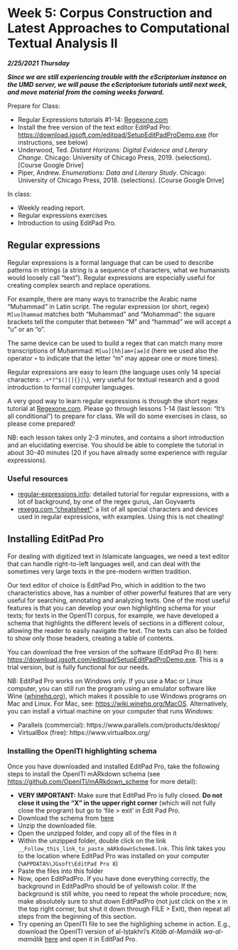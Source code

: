 # Week 5: Corpus Construction and Latest Approaches to Computational Textual Analysis II

***2/25/2021 Thursday***

***Since we are still experiencing trouble with the eScriptorium instance on the UMD server, we will pause the eScriptorium tutorials until next week, and move material from the coming weeks forward.***

Prepare for Class:

* Regular Expressions tutorials #1-14: [Regexone.com](https://Regexone.com)
* Install the free version of the text editor EditPad Pro: [https://download.jgsoft.com/editpad/SetupEditPadProDemo.exe](https://download.jgsoft.com/editpad/SetupEditPadProDemo.exe) (for instructions, see below)
* Underwood, Ted. *Distant Horizons: Digital Evidence and Literary Change*. Chicago: University of Chicago Press, 2019. (selections). [Course Google Drive]
* Piper, Andrew. *Enumerations: Data and Literary Study*. Chicago: University of Chicago Press, 2018. (selections). [Course Google Drive]

In class:

* Weekly reading report.
* Regular expressions exercises
* Introduction to using EditPad Pro.

## Regular expressions

Regular expressions is a formal language that can be used to describe patterns in strings (a string is a sequence of characters, what we humanists would loosely call "text"). Regular expressions are especially useful for creating complex search and replace operations. 

For example, there are many ways to transcribe the Arabic name "Muḥammad" in Latin script. The regular expression (or short, regex) `M[uo]hammad` matches both "Muhammad" and "Mohammad": the square brackets tell the computer that between "M" and "hammad" we will accept a "u" or an "o". 

The same device can be used to build a regex that can match many more transcriptions of Muḥammad: `M[uo][hḥ]am+[ae]d` (here we used also the operator `+` to indicate that the letter "m" may appear one or more times).

Regular expressions are easy to learn (the language uses only 14 special characters: `.+*?^$()[]{}|\`), very useful for textual research and a good introduction to formal computer languages. 

A very good way to learn regular expressions is through the short regex tutorial at [Regexone.com](https://Regexone.com). 
Please go through lessons 1-14 (last lesson: "It's all conditional") to prepare for class. We will do some exercises in class, so please come prepared!

NB: each lesson takes only 2-3 minutes, and contains a short introduction and an elucidating exercise. You should be able to complete the tutorial in about 30-40 minutes (20 if you have already some experience with regular expressions). 

### Useful resources

* [regular-expressions.info](https://www.regular-expressions.info/tutorial.html): detailed tutorial for regular expressions, with a lot of background, by one of the regex gurus, Jan Goyvaerts
* [rexegg.com "cheatsheet"](https://www.rexegg.com/regex-quickstart.html#chars): a list of all special characters and devices used in regular expressions, with examples. Using this is not cheating!

## Installing EditPad Pro

For dealing with digitized text in Islamicate languages, we need a text editor that can handle right-to-left languages well, and can deal with the sometimes very large texts in the pre-modern written tradition. 

Our text editor of choice is EditPad Pro, which in addition to the two characteristics above, has a number of other powerful features that are very useful for searching, annotating and analyzing texts. One of the most useful features is that you can develop your own highlighting schema for your texts; for texts in the OpenITI corpus, for example, we have developed a schema that highlights the different levels of sections in a different colour, allowing the reader to easily navigate the text. The texts can also be folded to show only those headers, creating a table of contents. 

You can download the free version of the software (EditPad Pro 8) here: [https://download.jgsoft.com/editpad/SetupEditPadProDemo.exe](https://download.jgsoft.com/editpad/SetupEditPadProDemo.exe). This is a trial version, but is fully functional for our needs. 

NB: EditPad Pro works on Windows only. If you use a Mac or Linux computer, you can still run the program using an emulator software like Wine ([whinehq.org](https://www.winehq.org/)), which makes it possible to use Windows programs on Mac and Linux.  For Mac, see: [https://wiki.winehq.org/MacOS](https://wiki.winehq.org/MacOS). Alternatively, you can install a virtual machine on your computer that runs Windows: 

* Parallels (commercial): https://www.parallels.com/products/desktop/ 
* VirtualBox (free): https://www.virtualbox.org/

### Installing the OpenITI highlighting schema

Once you have downloaded and installed EditPad Pro, take the following steps to install the OpenITI mARkdown schema (see [https://github.com/OpenITI/mARkdown_scheme](https://github.com/OpenITI/mARkdown_scheme) for more detail):

* **VERY IMPORTANT:** Make sure that EditPad Pro is fully closed. **Do not close it using the “X” in the upper right corner** (which will not fully close the program) but go to ‘file > exit’ in Edit Pad Pro.
* Download the schema from [here](./2021IslamicateWorldCourse_files/EditPadPro8_20210118_144130.zip)
* Unzip the downloaded file. 
* Open the unzipped folder, and copy all of the files in it
* Within the unzipped folder, double click on the link `__Follow_this_link_to_paste_mARkdownScheme8.lnk`. This link takes you to the location where EditPad Pro was installed on your computer (`%APPDATA%\JGsoft\EditPad Pro 8`)
* Paste the files into this folder
* Now, open EditPadPro. If you have done everything correctly, the background in EditPadPro should be of yellowish color. If the background is still white, you need to repeat the whole procedure; now, make absolutely sure to shut down EditPadPro (not just click on the x in the top right corner, but shut it down through FILE > Exit), then repeat all steps from the beginning of this section.
* Try opening an OpenITI file to see the highlighing scheme in action. E.g., download the OpenITI version of al-Iṣṭakhrī's *Kitāb al-Mamālik wa-al-mamālik* [here](./2021IslamicateWorldCourse_files/0346Istakhri.MasalikWaMamalik.Shamela0011680-ara1.mARkdown) and open it in EditPad Pro. 











